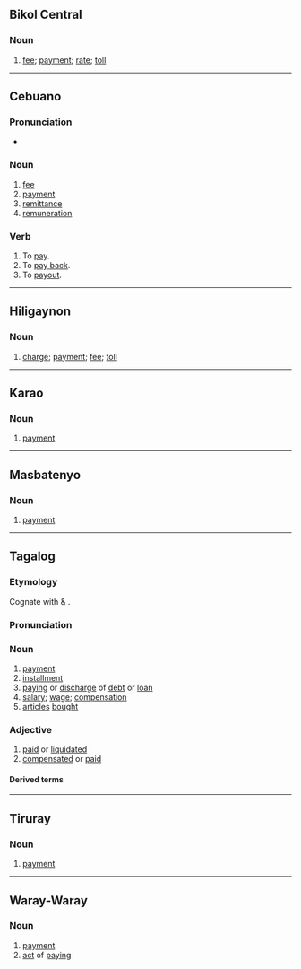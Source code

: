 {{also|bay-ad}}
==Bikol Central==

===Noun===
{{head|bcl|noun}}

# [[fee]]; [[payment]]; [[rate]]; [[toll]]

----

==Cebuano==

===Pronunciation===
* {{hyphenation|ceb|ba|yad}}

===Noun===
{{head|ceb|verb}}

# [[fee]]
# [[payment]]
# [[remittance]]
# [[remuneration]]

===Verb===
{{head|ceb|verb}}

# To [[pay]].
# To [[pay back]].
# To [[payout]].

----

==Hiligaynon==

===Noun===
{{hil-noun|báyad}}

# [[charge]]; [[payment]]; [[fee]]; [[toll]]

----

==Karao==

===Noun===
{{head|kyj|noun}}

# [[payment]]

----

==Masbatenyo==

===Noun===
{{head|msb|noun}}

# [[payment]]

----

==Tagalog==

===Etymology===
Cognate with {{cog|ms|bayar}} & {{cog|id|membayar}}.

===Pronunciation===
{{IPA|tl|/ˈba.jad/}}

===Noun===
{{tl-noun}}

# [[payment]]
# [[installment]]
# [[paying]] or [[discharge]] of [[debt]] or [[loan]]
# [[salary]]; [[wage]]; [[compensation]]
# [[article]]s [[bought]]

===Adjective===
{{tl-adj|bayád}}

# [[paid]] or [[liquidated]] {{gloss|referring to a loan}}
# [[compensated]] or [[paid]] {{gloss|of one's salary}}

==== Derived terms ====
{{der3|tl|bayad|bayaran|mabayaran|magbayad|bayarín}}

----

==Tiruray==

===Noun===
{{head|tiy|noun}}

# [[payment]]

----

==Waray-Waray==

===Noun===
{{head|war|noun}}

# [[payment]]
# [[act]] of [[pay]]ing